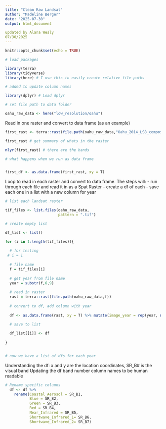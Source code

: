 ---
title: "Clean Raw Landsat"
author: "Madeline Berger"
date: "2025-07-30"
output: html_document

updated by Alana Wesly
07/30/2025
---

```{r setup, include=FALSE}
knitr::opts_chunk$set(echo = TRUE)

# load packages 

library(terra)
library(tidyverse)
library(here) # I use this to easily create relative file paths

# added to update column names

library(dplyr) # Load dplyr

# set file path to data folder 

oahu_raw_data <- here("low_resolution/oahu")


```

Read in one raster and convert to data frame (as an example)

```{r}

first_rast <- terra::rast(file.path(oahu_raw_data,"Oahu_2014_LS8_composite_low_resolution.tif")) #read in the tif file as a SpatRaster using terra

first_rast # get summary of whats in the raster

nlyr(first_rast) # there are the bands

# what happens when we run as data frame


first_df <- as.data.frame(first_rast, xy = T)


```

Loop to read in each raster and convert to data frame. The steps will:
- run through each file and read it in as a Spat Raster
- create a df of each
- save each one in a list with a new column for year

```{r}

# list each landsat raster

tif_files <- list.files(oahu_raw_data,
                        pattern = ".tif")

# create empty list

df_list <- list()

for (i in 1:length(tif_files)){
  
  # for testing
 # i = 1
  
  # file name
  f = tif_files[i]
  
  # get year from file name
  year = substr(f,6,9)
  
  # read in raster
  rast = terra::rast(file.path(oahu_raw_data,f))
  
  # convert to df, add column with year
  
  df <- as.data.frame(rast, xy = T) %>% mutate(image_year = rep(year, nrow(.)))
  
  # save to list 

  df_list[[i]] <- df
  
}


# now we have a list of dfs for each year 

```

Understanding the df: x and y are the location coordinates, SR_B# is the visual band
Updating the df band number column names to be human readable

```{r}

# Rename specific columns
  df <- df %>%
    rename(Coastal_Aerosol = SR_B1,
           Blue = SR_B2,
           Green = SR_B3,
           Red = SR_B4,
           Near_Infrared = SR_B5,
           Shortwave_Infrared_1= SR_B6,
           Shortwave_Infrared_2= SR_B7)

```


